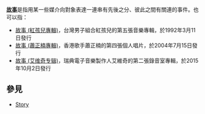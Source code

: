 '''[[故事|故事]]'''是指用某一些媒介向對象表達一連串有先後之分、彼此之間有關連的事件。也可以指：
* [[故事_(紅孩兒專輯)|故事 (紅孩兒專輯)]]，台灣男子組合紅孩兒的第五張音樂專輯，於1992年3月11日發行
* [[故事_(蕭正楠專輯)|故事 (蕭正楠專輯)]]，香港歌手蕭正楠的第四張個人唱片，於2004年7月15日發行
* [[故事_(艾维奇专辑)|故事 (艾维奇专辑)]]，瑞典電子音樂製作人艾維奇的第二張錄音室專輯，於2015年10月2日發行

==參見==
* [[Story|Story]]

{{Disambig|G|Cat=二字作品消歧義}}